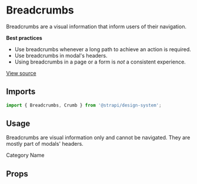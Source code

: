 <!--- Breadcrumbs.stories.mdx --->


<Meta title="Design System/Components/Breadcrumbs" component={Breadcrumbs} />

# Breadcrumbs

Breadcrumbs are a visual information that inform users of their navigation.

**Best practices**

- Use breadcrumbs whenever a long path to achieve an action is required.
- Use breadcrumbs in modal's headers.
- Using breadcrumbs in a page or a form is _not_ a consistent experience.

[View source](https://github.com/strapi/design-system/tree/main/packages/strapi-design-system/src/Breadcrumbs)

## Imports

```js
import { Breadcrumbs, Crumb } from '@strapi/design-system';
```

## Usage

Breadcrumbs are visual information only and cannot be navigated. They are mostly part of modals' headers.

<Canvas>
  <Story name="base">
    <Stack horizontal spacing={3}>
      <CollectionType />
      <Breadcrumbs label="Category model, name field">
        <Crumb>Category</Crumb>
        <Crumb>Name</Crumb>
      </Breadcrumbs>
    </Stack>
  </Story>
</Canvas>

## Props

<ArgsTable of={Breadcrumbs} />
